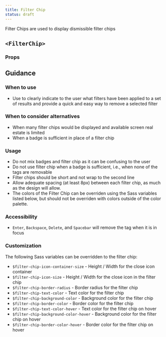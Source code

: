 ```yaml
---
title: Filter Chip
status: draft
---
```


Filter Chips are used to display dismissible filter chips

## `<FilterChip>`

<StorybookExample
  componentName="filterChip"
  sourceFilePath="components/FilterChip/FilterChip.tsx"
  storyId="components-filter-chip--multiple-chips"
/>

### Props

<PropTable componentName="FilterChip" />

## Guidance

### When to use

- Use to clearly indicate to the user what filters have been applied to a set of results and provide a quick and easy way to remove a selected filter

### When to consider alternatives

- When many filter chips would be displayed and available screen real estate is limited
- When a badge is sufficient in place of a filter chip

### Usage

- Do not mix badges and filter chip as it can be confusing to the user
- Do not use filter chip when a badge is sufficient, i.e., when none of the tags are removable
- Filter chips should be short and not wrap to the second line
- Allow adequate spacing (at least 8px) between each filter chip, as much as the design will allow.
- The colors of the Filter Chip can be overriden using the Sass variables listed below, but should not be overriden with colors outside of the color palette.

### Accessibility

- `Enter`, `Backspace`, `Delete`, and `Spacebar` will remove the tag when it is in focus

### Customization

The following Sass variables can be overridden to the filter chip:

- `$filter-chip-icon-container-size` - Height / Width for the close icon container
- `$filter-chip-icon-size` - Height / Width for the close icon in the filter chip
- `$filter-chip-border-radius` - Border radius for the filter chip
- `$filter-chip-text-color` - Text color for the filter chip
- `$filter-chip-background-color` - Background color for the filter chip
- `$filter-chip-border-color` - Border color for the filter chip
- `$filter-chip-text-color-hover` - Text color for the filter chip on hover
- `$filter-chip-background-color-hover` - Background color for the filter chip on hover
- `$filter-chip-border-color-hover` - Border color for the filter chip on hover
